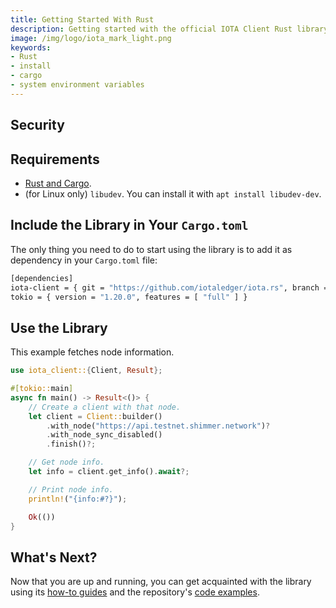 ```yaml
---
title: Getting Started With Rust
description: Getting started with the official IOTA Client Rust library.
image: /img/logo/iota_mark_light.png
keywords:
- Rust
- install
- cargo
- system environment variables
---
```




## Security

<WarningPasswordStorage/>

## Requirements

* [Rust and Cargo](https://doc.rust-lang.org/cargo/getting-started/installation.html).
* (for Linux only) `libudev`. You can install it with `apt install libudev-dev`.

## Include the Library in Your `Cargo.toml`

The only thing you need to do to start using the library is to add it as dependency in your `Cargo.toml` file:

```bash
[dependencies]
iota-client = { git = "https://github.com/iotaledger/iota.rs", branch = "develop" }
tokio = { version = "1.20.0", features = [ "full" ] }
```

## Use the Library

This example fetches node information.

```rust
use iota_client::{Client, Result};

#[tokio::main]
async fn main() -> Result<()> {
    // Create a client with that node.
    let client = Client::builder()
        .with_node("https://api.testnet.shimmer.network")?
        .with_node_sync_disabled()
        .finish()?;

    // Get node info.
    let info = client.get_info().await?;

    // Print node info.
    println!("{info:#?}");

    Ok(())
}
```

## What's Next?

Now that you are up and running, you can get acquainted with the library using
its [how-to guides](../how_tos/00_run_how_tos.mdx) and the
repository's [code examples](https://github.com/iotaledger/iota.rs/tree/develop/examples).
